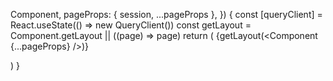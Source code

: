 
  Component,
  pageProps: { session, ...pageProps },
}) {
  const [queryClient] = React.useState(() => new QueryClient())
  const getLayout = Component.getLayout || ((page) => page)
  return (
    <QueryClientProvider client={queryClient}>
      <SessionProvider session={session}>
        <Toaster position="top-center" richColors />
        {getLayout(<Component {...pageProps} />)}
      </SessionProvider>
      <ReactQueryDevtools initialIsOpen={false} />
      <Analytics />
    </QueryClientProvider>

) }
